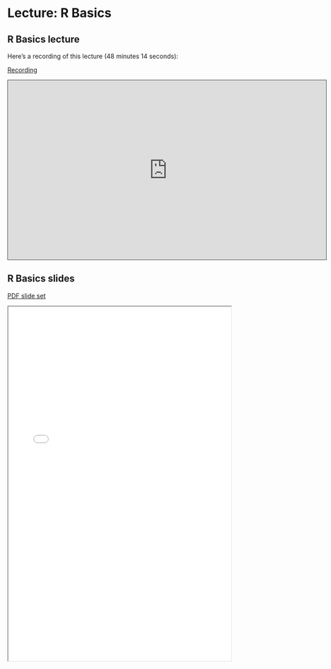 # Lecture: R Basics

## R Basics lecture

Here's a recording of this lecture (48 minutes 14 seconds):

[Recording](https://pitt.hosted.panopto.com/Panopto/Pages/Viewer.aspx?id=33102882-3b59-4c1f-898b-b07400ea6d7b){.external target="_blank"}


<iframe credentialless src="https://pitt.hosted.panopto.com/Panopto/Pages/Embed.aspx?id=33102882-3b59-4c1f-898b-b07400ea6d7b&autoplay=false&offerviewer=true&showtitle=true&showbrand=true&captions=false&interactivity=all" height="405" width="720" style="border: 1px solid #464646;" allowfullscreen allow="autoplay"></iframe>

## R Basics slides

[PDF slide set](pdfs/R_basics.pdf){target="_blank"}

<iframe width="100%" height="800" src="pdfs/R_basics.pdf">
